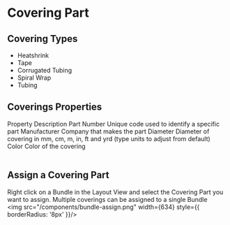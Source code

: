 
# Covering Part
## Covering Types
- Heatshrink
- Tape
- Corrugated Tubing
- Spiral Wrap
- Tubing

## Coverings Properties
<Table>
  <thead>
    <Table.Tr>
      <Table.Th>Property</Table.Th>
      <Table.Th>Description</Table.Th>
    </Table.Tr>
  </thead>
  <tbody>
    <Table.Tr>
      <Table.Td>Part Number</Table.Td>
      <Table.Td>Unique code used to identify a specific part</Table.Td>
    </Table.Tr>
    <Table.Tr>
      <Table.Td>Manufacturer</Table.Td>
      <Table.Td>Company that makes the part</Table.Td>
    </Table.Tr>
    <Table.Tr>
      <Table.Td>Diameter</Table.Td>
      <Table.Td>Diameter of covering in mm, cm, m, in, ft and yrd (type units to adjust from default) </Table.Td>
    </Table.Tr>
    <Table.Tr>
      <Table.Td>Color</Table.Td>
      <Table.Td>Color of the covering</Table.Td>
    </Table.Tr>
  </tbody>
</Table>

## Assign a Covering Part
Right click on a Bundle in the Layout View and select the Covering Part you want to assign. Multiple coverings can be assigned to a single Bundle
<br />
<img src="/components/bundle-assign.png" width={634} style={{ borderRadius: '8px' }}/>